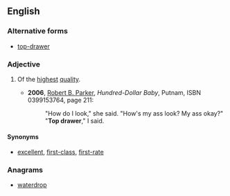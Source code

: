 ==English==

===Alternative forms===
* [[top-drawer]]

===Adjective===
{{en-adj|-|head=[[top]] [[drawer]]}}

# {{idiomatic}} Of the [[highest]] [[quality]].
#* '''2006''', [[w:Robert_B._Parker|Robert B. Parker]], ''Hundred-Dollar Baby'', Putnam, ISBN 0399153764, page 211:
#*:"How do I look," she said. "How's my ass look? My ass okay?"
#*:"'''Top drawer'''," I said.

====Synonyms====
* [[excellent]], [[first-class]], [[first-rate]]

===Anagrams===
* [[waterdrop#English|waterdrop]]
